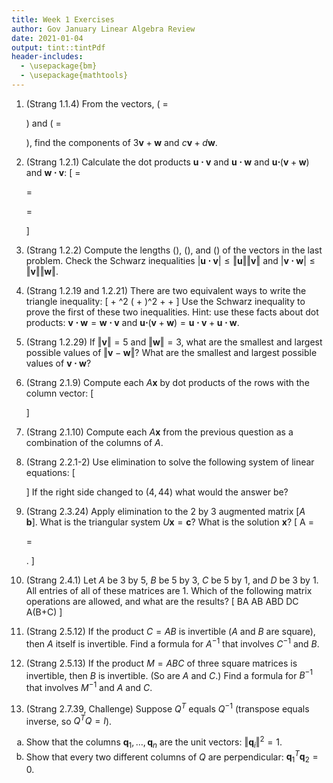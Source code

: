 ```yaml
---
title: Week 1 Exercises
author: Gov January Linear Algebra Review
date: 2021-01-04
output: tint::tintPdf
header-includes:
  - \usepackage{bm}
  - \usepackage{mathtools}
---
```


1. (Strang 1.1.4) From the vectors, \(\bm{v} = \begin{bmatrix}2\\1\end{bmatrix}\) and \(\bm{w} = \begin{bmatrix}1\\2\end{bmatrix}\), find the components of $3\bm{v} + \bm{w}$ and $c\bm{v} + d\bm{w}$. 


2. (Strang 1.2.1) Calculate the dot products $\bm{u \cdot v}$ and $\bm{u \cdot w}$ and $\bm{u \cdot}(\bm{v} + \bm{w})$ and $\bm{w\cdot v}$: 
\[
\bm{u} = \begin{bmatrix*}[r] -0.6 \\ 0.8\end{bmatrix*} \qquad
\bm{v} = \begin{bmatrix} 4 \\ 3\end{bmatrix} \qquad
\bm{w} = \begin{bmatrix} 1 \\ 2\end{bmatrix}
\]

3. (Strang 1.2.2) Compute the lengths \(\Vert\bm{u}\Vert\), \(\Vert\bm{v}\Vert\), and \(\Vert\bm{w}\Vert\) of the vectors in the last problem. Check the Schwarz inequalities $|\bm{u\cdot v}| \leq \Vert\bm{u}\Vert\Vert\bm{v}\Vert$ and  $|\bm{v\cdot w}| \leq \Vert\bm{v}\Vert\Vert\bm{w}\Vert$. 

4. (Strang 1.2.19 and 1.2.21) There are two equivalent ways to write the triangle inequality:
\[
\Vert\bm{v} + \bm{w}\Vert^2 \leq \left( \Vert\bm{v}\Vert + \Vert\bm{w}\Vert \right)^2 \qquad \iff \qquad  \Vert\bm{v} + \bm{w}\Vert \leq \Vert\bm{v}\Vert + \Vert\bm{w}\Vert
\]
Use the Schwarz inequality to prove the first of these two inequalities. Hint: use these facts about dot products: $\bm{v \cdot w}=\bm{w\cdot v}$ and $\bm{u \cdot}(\bm{v} + \bm{w}) = \bm{u\cdot v} + \bm{u\cdot w}$. 

5. (Strang 1.2.29) If $\Vert\bm{v}\Vert = 5$ and $\Vert\bm{w}\Vert = 3$, what are the smallest and largest possible values of $\Vert \bm{v} - \bm{w}\Vert$? What are the smallest and largest possible values of $\bm{v\cdot w}$?

6. (Strang 2.1.9) Compute each $A\bm{x}$ by dot products of the rows with the column vector:
\[
\textrm{(a)}
\begin{bmatrix*}[r]
  1 & 2 & 4 \\
  -2 & 3 & 1 \\
  -4 & 1 & 2
\end{bmatrix*}
\begin{bmatrix}
  2 \\ 2 \\ 3
\end{bmatrix}
\qquad
\textrm{(b)}
\begin{bmatrix*}
  2 & 1 & 0 & 0 \\
  1 & 2 & 1 & 0 \\
  0 & 1 & 2 & 1 \\
  0 & 0 & 1 & 2 
\end{bmatrix*}
\begin{bmatrix}
  1 \\ 1\\ 1\\ 2
\end{bmatrix}
\]

7. (Strang 2.1.10) Compute each  $A\bm{x}$ from the previous question as a combination of the columns of $A$. 

8. (Strang 2.2.1-2) Use elimination to solve the following system of linear equations:
\[
\begin{aligned}
  2x & +  3y = 1, \\
  10x & + 9y = 11.  
\end{aligned}
\]
If the right side changed to $(4, 44)$ what would the answer be?

9. (Strang 2.3.24) Apply elimination to the 2 by 3 augmented matrix $[A\quad \bm{b}]$. What is the triangular system $U\bm{x} = \bm{c}$? What is the solution $\bm{x}$?
\[
A\bm{x} =
\begin{bmatrix}
  2 & 3 \\ 4 & 1 
\end{bmatrix}
\begin{bmatrix}
  x_1 \\ x_2
\end{bmatrix}
=
\begin{bmatrix}
  1 \\ 17
\end{bmatrix}.
\]

10. (Strang 2.4.1) Let $A$ be 3 by 5, $B$ be 5 by 3, $C$ be 5 by 1, and $D$ be 3 by 1. All entries of all of these matrices are 1. Which of the following matrix operations are allowed, and what are the results?
\[
BA \qquad AB \qquad ABD \qquad DC \qquad A(B+C)
\]

11. (Strang 2.5.12) If the product $C = AB$ is invertible ($A$ and $B$ are square), then $A$ itself is invertible. Find a formula for $A^{-1}$ that involves $C^{-1}$ and $B$.

12. (Strang 2.5.13) If the product $M = ABC$ of three square matrices is invertible, then $B$ is invertible. (So are $A$ and $C$.) Find a formula for $B^{-1}$ that involves $M^{-1}$ and $A$ and $C$.


13. (Strang 2.7.39, Challenge) Suppose $Q^{T}$ equals $Q^{-1}$ (transpose equals inverse, so $Q^{T}Q = I$). 
  (a) Show that the columns $\bm{q}_1, \ldots, \bm{q}_n$ are the unit vectors: $\Vert \bm{q}_i\Vert^2 = 1$. 
  (b) Show that every two different columns of $Q$ are perpendicular: $\bm{q}_1^{T}\bm{q}_2 = 0$. 
